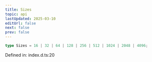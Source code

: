 ```yaml
---
title: Sizes
topic: api
lastUpdated: 2025-03-10
editUrl: false
next: false
prev: false
---
```


```ts
type Sizes = 16 | 32 | 64 | 128 | 256 | 512 | 1024 | 2048 | 4096;
```

Defined in: index.d.ts:20
